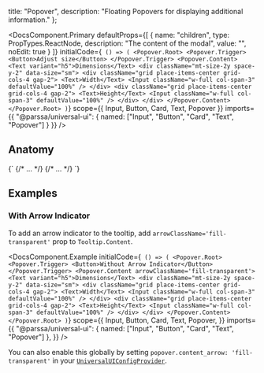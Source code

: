
  title: "Popover",
  description: "Floating Popovers for displaying additional information."
};

<RadixDisclaimer
  componentName="Popover"
  radixComponentName="Popover"
  radixURL="https://www.radix-ui.com/docs/primitives/components/popover"
/>


<DocsComponent.Primary
  defaultProps={[
    {
      name: "children",
      type: PropTypes.ReactNode,
      description: "The content of the modal",
      value: "",
      noEdit: true
    }
  ]}
  initialCode={`
() => (
<Popover.Root>
  <Popover.Trigger>
    <Button>Adjust size</Button>
  </Popover.Trigger>
  <Popover.Content>
    <Text variant="h5">Dimensions</Text>
    <div className="mt-size-2y space-y-2" data-size="sm">
      <div className="grid place-items-center grid-cols-4 gap-2">
        <Text>Width</Text>
        <Input className="w-full col-span-3" defaultValue="100%" />
      </div>
      <div className="grid place-items-center grid-cols-4 gap-2">
        <Text>Height</Text>
        <Input className="w-full col-span-3" defaultValue="100%" />
      </div>
    </div>
  </Popover.Content>
</Popover.Root>
)`}
  scope={{
    Input,
    Button,
    Card,
    Text,
    Popover
  }}
  imports={{
    "@parssa/universal-ui": {
      named: ["Input", "Button", "Card", "Text", "Popover"]
    }
  }}
/>

## Anatomy

<CodeBlock className="my-size-2y">
  {`<Popover>
  <Popover.Trigger> 
    {/* ... */}
  </Popover.Trigger>
  <Popover.Content>
    {/* ... */}
  <Popover.Content>
</Popover>`}
</CodeBlock>

## Examples

### With Arrow Indicator

To add an arrow indicator to the tooltip, add `arrowClassName='fill-transparent'` prop to `Tooltip.Content`.

<DocsComponent.Example
  initialCode={`
() => (
<Popover.Root>
  <Popover.Trigger>
    <Button>Without Arrow Indicator</Button>
  </Popover.Trigger>
  <Popover.Content arrowClassName='fill-transparent'>
    <Text variant="h5">Dimensions</Text>
    <div className="mt-size-2y space-y-2" data-size="sm">
      <div className="grid place-items-center grid-cols-4 gap-2">
        <Text>Width</Text>
        <Input className="w-full col-span-3" defaultValue="100%" />
      </div>
      <div className="grid place-items-center grid-cols-4 gap-2">
        <Text>Height</Text>
        <Input className="w-full col-span-3" defaultValue="100%" />
      </div>
    </div>
  </Popover.Content>
</Popover.Root>
)`}
  scope={{
    Input,
    Button,
    Card,
    Text,
    Popover,
  }}
  imports={{
    "@parssa/universal-ui": {
      named: ["Input", "Button", "Card", "Text", "Popover"]
    },
  }}
/>

You can also enable this globally by setting `popover.content_arrow: 'fill-transparent'` in your [`UniversalUIConfigProvider`](/docs/getting-started/customization).


